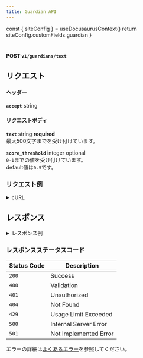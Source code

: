 ```yaml
---
title: Guardian API
---
```



  const { siteConfig } = useDocusaurusContext()
  return siteConfig.customFields.guardian
}

# <GuardianApiName />

**POST `v1/guardians/text`**

## リクエスト
#### ヘッダー
**`accept`** string

#### リクエストボディ
**`text`** string **required** <br/>
最大500文字までを受け付けています。

**`score_threshold`** integer optional <br/>
`0-1`までの値を受け付けています。 <br />
default値は`0.5`です。


### リクエスト例
<details>
  <summary>cURL</summary>
  <pre>
    <code>
      ```
        curl -X POST \
          --location 'https://api.peeace.net/v1/guardians/text' \
          -H 'Content-Type: application/json' \
          -H "Authorization: Bearer <API_KEY>" \
          -d '{
          "text": "<TEXT>"
        }'
      ```
    </code>
  </pre>
</details>

## レスポンス
<details>
  <summary>レスポンス例</summary>

  status: `200`
  <pre>
    <code>
    ```
      {
        "flagged": true,
        "categories": {
          "sexual": false,
          "hate": false,
          "self_harm": true,
          "violence": false,
          "defamation": true
        },
        "category_scores": {
          "sexual": 0,
          "hate": 0,
          "self_harm": 0.9,
          "violence": 0,
          "defamation": 0.8
        }
      }
    ```
    </code>
  </pre>
</details>

### レスポンスステータスコード

| Status Code | Description           |
| ----        |  ----                 |
| `200`       | Success               |
| `400`       | Validation            |
| `401`       | Unauthorized          |
| `404`       | Not Found             |
| `429`       | Usage Limit Exceeded  |
| `500`       | Internal Server Error |
| `501`       | Not Implemented Error |

エラーの詳細は[よくあるエラー](/docs/errors)を参照してください。
